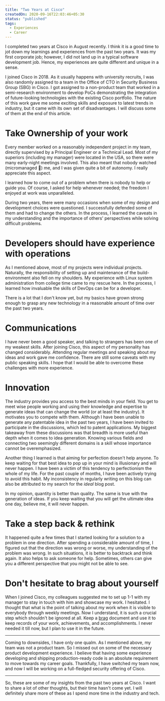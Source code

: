 ```yaml
---
title: "Two Years at Cisco"
createdOn: 2020-09-16T22:03:46+05:30
status: "published"
tags:
  - Experiences
  - Career
---
```


I completed two years at Cisco in August recently. I think it is a good time to
jot down my learnings and experiences from the past two years. It was my first
corporate job; however, I did not land up in a typical software development job.
Hence, my experiences are quite different and unique in a sense.

I joined Cisco in 2018. As it usually happens with university recruits, I was
also randomly assigned to a team in the Office of CTO in Security Business Group
(SBG) in Cisco. I got assigned to a non-product team that worked in a
semi-research environment to develop PoCs demonstrating the integration of
future-looking technologies with the existing Cisco portfolio. The nature of
this work gave me some exciting skills and exposure to latest trends in
industry, but it came with its own set of disadvantages. I will discuss some of
them at the end of this article.

# Take Ownership of your work

Every member worked on a reasonably independent project in my team, directly
supervised by a Principal Engineer or a Technical Lead. Most of my superiors
(including my manager) were located in the USA, so there were many early-night
meetings involved. This also meant that nobody watched (micromanaged 🙊) me, and
I was given quite a bit of autonomy. I really appreciate this aspect.

I learned how to come out of a problem when there is nobody to help or guide
you. Of course, I asked for help whenever needed; the freedom I enjoyed at work
was unparalleled.

During two years, there were many occasions when some of my design and
development choices were questioned. I successfully defended some of them and
had to change the others. In the process, I learned the caveats in my
understanding and the importance of others' perspectives while solving difficult
problems.

# Developers should have experience with operations

As I mentioned above, most of my projects were individual projects. Naturally,
the responsibility of setting up and maintenance of the build-environment also
fell on my shoulders. My experience with Linux system administration from
college time came to my rescue here. In the process, I learned how invaluable
the skills of DevOps can be for a developer.

There is a lot that I don't know yet, but my basics have grown strong enough to
grasp any new technology in a reasonable amount of time over the past two years.

# Communications

I have never been a good speaker, and talking to strangers has been one of my
weakest skills. After joining Cisco, this aspect of my personality has changed
considerably. Attending regular meetings and speaking about my ideas and work
gave me confidence. There are still some caveats with my public speaking skills.
I hope that I would be able to overcome these challenges with more experience.

# Innovation

The industry provides you access to the best minds in your field. You get to
meet wise people working and using their knowledge and expertise to generate
ideas that can change the world (or at least the industry). It motivates you to
compete with them. Although I have been unable to generate any patentable idea
in the past two years, I have been invited to participate in the discussions,
which led to patent applications. My biggest takeaway from these discussions was
that breadth is more useful than depth when it comes to idea generation. Knowing
various fields and connecting two seemingly different domains is a skill whose
importance cannot be overemphasized.

Another thing I learned is that aiming for perfection doesn't help anyone. To
keep waiting for that best idea to pop up in your mind is illusionary and will
never happen. I have been a victim of this tendency to perfectionism the whole
of my life. For the past couple of months, I have been actively trying to avoid
this habit. My inconsistency in regularly writing on this blog can also be
attributed to my search for the _ideal_ blog post.

In my opinion, quantity is better than quality. The same is true with the
generation of ideas. If you keep waiting that you will get the ultimate idea one
day, believe me, it will never happen.

# Take a step back & rethink

It happened quite a few times that I started looking for a solution to a problem
in one direction. After spending a considerable amount of time, I figured out
that the direction was wrong or worse, my understanding of the problem was
wrong. In such situations, it is better to backtrack and think again. It also
helps to ask someone for help. Sometimes, others can give you a different
perspective that you might not be able to see.

# Don't hesitate to brag about yourself

When I joined Cisco, my colleagues suggested me to set up 1-1 with my manager to
stay in touch with him and showcase my work. I hesitated. I thought that what is
the point of talking about my work when it is visible to everybody through
weekly meetings. Now I understand, it is such a crucial step which shouldn't be
ignored at all. Keep a [brag](https://jvns.ca/blog/brag-documents/) document and
use it to keep records of your work, achievements, and accomplishments. I never
needed it till now, but I plan to use it in the future.

---

Coming to downsides, I have only one qualm. As I mentioned above, my team was
not a product team. So I missed out on some of the necessary product development
experience. I believe that having some experience developing and shipping
production-ready code is an absolute requirement to move towards my career
goals. Thankfully, I have switched my team now, and now I will be working on a
full-fledged security offering of Cisco.

---

So, these are some of my insights from the past two years at Cisco. I want to
share a lot of other thoughts, but their time hasn't come yet. I will definitely
share more of these as I spend more time in the industry and tech.
